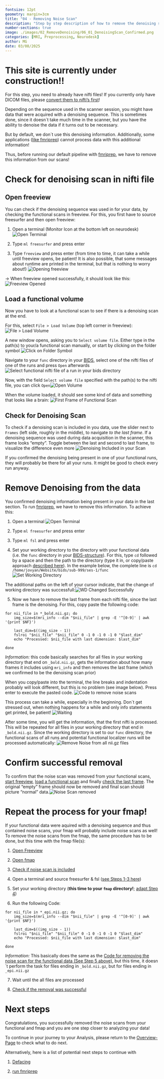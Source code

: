 ```yaml
---
fontsize: 12pt
geometry: margin=3cm
title: "04 - Removing Noise Scan"
description: "Step by step description of how to remove the denoising scan from your data"
number-sections: true
image: ./images/02_RemoveDenoising/06_01_DenoisingScan_Confirmed.png
categories: [MRI, Preprocessing, Neurodesk]
author: MG
date: 03/08/2025
---
```


# This site is currently under construction!!

For this step, you need to already have nifti files! If you currently only have DICOM files, please [convert them to nifti's first](DICOMtoBIDS.qmd)!

Depending on the sequence used in the scanner session, you might have data that were acquired with a denoising sequence. This is sometimes done, since it doesn´t take much time in the scanner, but you have the ability to denoise the data if it turns out to be necessary.

But by default, we don´t use this denoising information. Additionally, some applications ([like fmriprep](run_fmriprep.qmd)) cannot process data with this additional information!

Thus, before running our default pipeline with [fmriprep](run_fmriprep.qmd), we have to remove this information from our scans!

# Check for denoising scan in nifti file

## Open freeview {#sec-OpenFreeview}

You can check if the denoising sequence was used in for your data, by checking the functional scans in freeview. For this, you first have to source freesurfer and then open freeview:

1.  Open a terminal (Monitor Icon at the bottom left on neurodesk) ![Open Terminal](./images/01_dcm2bids/open_terminal.gif)

2.  Type `ml freesurfer` and press enter

3.  Type `freeview` and press enter (from time to time, it can take a while until freeview opens, be patient! It is also possible, that some messages about runtime are printed in the terminal, but that is nothing to worry about!) ![Opening freeview](./images/02_RemoveDenoising/01_CheckInFreeview.png)

$\to$ When freeview opened successfully, it should look like this: ![Freeview Opened](./images/02_RemoveDenoising/01_1_FreeviewOpened.png)

## Load a functional volume {#sec-loadVolume}

Now you have to look at a functional scan to see if there is a denoising scan at the end.

For this, select `File > Load Volume` (top left corner in freeview): ![File \> Load Volume](./images/02_RemoveDenoising/02_File_loadVolume.png)

A new window opens, asking you to `Select volume file`. Either type in the path(s) to your/a functional scan manually, or start by clicking on the folder symbol ![Click on Folder Symbol](./images/02_RemoveDenoising/03_folderSymbol.png)

Navigate to your `func` directory in your [BIDS](DICOMtoBIDS.qmd#sec-bidsdirectory), select one of the nifti files of one of the runs and press `Open` afterwards ![Select functional nifti file of a run in your bids directory](./images/02_RemoveDenoising/04_Navigate_to_functional_file.png)

Now, with the field `Select volume file` specified with the path(s) to the nifti file, you can click `Open`![Open Volume](./images/02_RemoveDenoising/05_confirm_Selection.png)

When the volume loaded, it should see some kind of data and something that looks like a brain: ![First Frame of Functional Scan](./images/02_RemoveDenoising/06_0_firstFrame.png)

## Check for Denoising Scan {#sec-CheckDenoising}

To check if a denoising scan is included in you data, use the slider next to `Frames` (left side, roughly in the middle), to navigate *to the last frame*. If a denoising sequence was used during data acquisition in the scanner, this frame looks "empty". Toggle between the last and second to last frame, to visualize the difference even more ![Denoising Included in your Scan](./images/02_RemoveDenoising/06_1_DenoisingScan_Confirmed.png)

If you confirmed the denoising being present in one of your functional runs, they will probably be there for all your runs. It might be good to check every run anyway.

# Remove Denoising from the data {#sec-RemoveDenoising}

You confirmed denoising information being present in your data in the last section. To run [fmriprep](run_fmriprep.qmd), we have to remove this information. To achieve this:

1.  Open a terminal ![Open Terminal](./images/01_dcm2bids/open_terminal.gif)

2.  Type `ml freesurfer` and press enter

3.  Type `ml fsl` and press enter

4.  Set your working directory to the directory with your functional data (i.e. the `func` directory in your [BIDS-structure](DICOMtoBIDS.qmd#sec-bidsdirectory)). For this, type `cd` followed by a space and then the path to the directory (type it in, or copy/paste approach [described here](DICOMtoBIDS.qmd#sec-start)). In the example below, the complete line is `cd /home/jovyan/Website/bids/sub-999/ses-1/func` ![Set Working Directory](./images/02_RemoveDenoising/07_prepare_and_change_WD.png)

The additional paths on the left of your cursor indicate, that the change of working directory was successfull:![WD Changed Successfully](./images/02_RemoveDenoising/08_confirm_WD_change.png)

5.  Now we have to remove the last frame from each nifti file, since the last frame is the denoising. For this, copy paste the following code:

```         
for nii_file in *_bold.nii.gz; do
    img_size=$(mri_info --dim "$nii_file" | grep -E '^[0-9]' | awk '{print $NF}')
    
    last_dim=$((img_size - 1))
    fslroi "$nii_file" "$nii_file" 0 -1 0 -1 0 -1 0 "$last_dim"
    echo "Processed: $nii_file with last dimension: $last_dim"
    
done
```

*Information:* this code basically searches for all files in your working directory that end on `_bold.nii.gz`, gets the information about how many frames it includes using `mri_info` and then removes the last frame (which we confirmed to be the denoising scan prior)

When you copy/paste into the terminal, the line breaks and indentation probably will look different, but this is no problem (see image below). Press enter to execute the pasted code. ![Code to remove noise scans](./images/02_RemoveDenoising/09_Enter_Command.png)

This process can take a while, especially in the beginning. Don´t get stressed out, when nothing happens for a while and only info statements get printed, be patient! ![Waiting](./images/02_RemoveDenoising/10_sometimesWaiting.png)

After some time, you will get the information, that the first nifti is processed. This will be repeated for all files in your working directory that end in `_bold.nii.gz`. Since the working directory is set to our `func` directory, the functional scans of all runs and potential functional localizer runs will be processed automatically: ![Remove Noise from all nii.gz files](./images/02_RemoveDenoising/11_finished.png)

# Confirm successful removal {#sec-RemovalSuccess}

To confirm that the noise scan was removed from your functional scans, [start freeview](#sec-OpenFreeview), [load a functional scan](#sec-loadVolume) and finally [check the last frame](#sec-CheckDenoising). The original "empty" frame should now be removed and final scan should picture "normal" data.![Noise Scan removed](./images/02_RemoveDenoising/12_confirm_success.png)

# Repeat the process for your fmap!

If your functional data were aquired with a denoising sequence and thus contained noise scans, your fmap will probably include noise scans as well! To remove the noise scans from the fmap, the same procedure has to be done, but this time with the fmap file(s):

1.  [Open Freeview](#sec-OpenFreeview)

2.  [Open fmap](#sec-loadVolume)

3.  [Check if noise scan is included](#sec-CheckDenoising)

4.  Open a terminal and source freesurfer & fsl ([see Steps 1-3 here](#sec-RemoveDenoising))

5.  Set your working directory (**this time to your `fmap` directory!**; [adapt Step 4](#sec-RemoveDenoising))

6.  Run the following Code:

```         
for nii_file in *_epi.nii.gz; do
    img_size=$(mri_info --dim "$nii_file" | grep -E '^[0-9]' | awk '{print $NF}')
    
    last_dim=$((img_size - 1))
    fslroi "$nii_file" "$nii_file" 0 -1 0 -1 0 -1 0 "$last_dim"
    echo "Processed: $nii_file with last dimension: $last_dim"
    
done
```

*Information:* This basically does the same as the [Code for removing the noise scan for the functional data (See Step 5 above)](#sec-RemoveDenoising), but this time, it doesn´t perform the task for files ending in `_bold.nii.gz`, but for files ending in `_epi.nii.gz`

7.  Wait until the all files are processed

8.  [Check if the removal was successful](#sec-RemovalSuccess)

# Next steps

Congratulations, you successfully removed the noise scans from your functional and fmap and you are one step closer to analyzing your data!

To continue in your journey to your Analysis, please return to the [Overview-Page](Overview_fromDICOMtoGLM.qmd) to check what to do next.

Alternatively, here is a list of potential next steps to continue with

1.  [Defacing](defacing.qmd)

2.  [run fmriprep](run_fmriprep.qmd)
